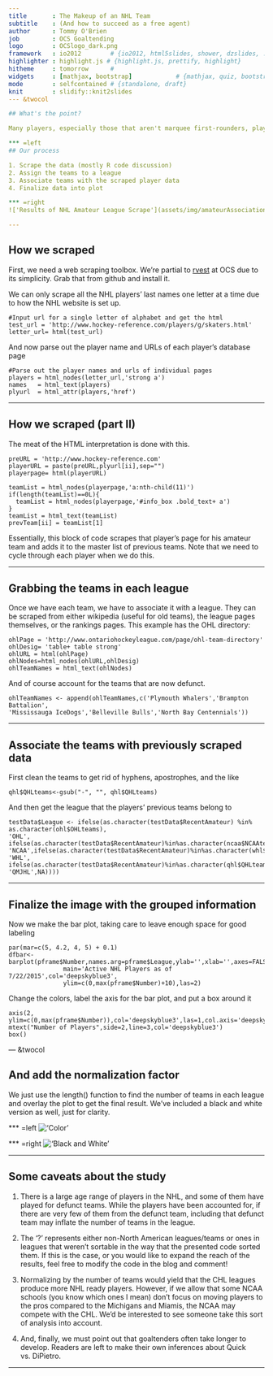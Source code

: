 ```yaml
---
title       : The Makeup of an NHL Team
subtitle    : (And how to succeed as a free agent)
author      : Tommy O'Brien
job         : OCS Goaltending
logo        : OCSlogo_dark.png
framework   : io2012        # {io2012, html5slides, shower, dzslides, ...}
highlighter : highlight.js # {highlight.js, prettify, highlight}
hitheme     : tomorrow      # 
widgets     : [mathjax, bootstrap]            # {mathjax, quiz, bootstrap}
mode        : selfcontained # {standalone, draft}
knit        : slidify::knit2slides
--- &twocol

## What's the point?

Many players, especially those that aren't marquee first-rounders, play multiple years in junior leagues or the college ranks. The purpose of this study was to objectively quantify the number of players from each amateur level, regardless of draft status. This study has an innate focus on the North American leagues as that was the initial question posed to us.

*** =left
## Our process

1. Scrape the data (mostly R code discussion)
2. Assign the teams to a league
3. Associate teams with the scraped player data
4. Finalize data into plot

*** =right
!['Results of NHL Amateur League Scrape'](assets/img/amateurAssociation-bw.png)

---
```


## How we scraped

First, we need a web scraping toolbox. We're partial to <a href="https://github.com/hadley/rvest">rvest</a> at OCS due to its simplicity. Grab that from github and install it.

We can only scrape all the NHL players' last names one letter at a time due to how the NHL website is set up.
```
#Input url for a single letter of alphabet and get the html
test_url = 'http://www.hockey-reference.com/players/g/skaters.html'
letter_url= html(test_url)
```

And now parse out the player name and URLs of each player's database page
```
#Parse out the player names and urls of individual pages
players = html_nodes(letter_url,'strong a')
names   = html_text(players)
plyurl  = html_attr(players,'href')
```

---

## How we scraped (part II)

The meat of the HTML interpretation is done with this.

```
preURL = 'http://www.hockey-reference.com'
playerURL = paste(preURL,plyurl[ii],sep="")
playerpage= html(playerURL)
  
teamList = html_nodes(playerpage,'a:nth-child(11)')
if(length(teamList)==0L){
  teamList = html_nodes(playerpage,'#info_box .bold_text+ a')
}
teamList = html_text(teamList)
prevTeam[ii] = teamList[1]
```
Essentially, this block of code scrapes that player's page for his amateur team and adds it to the master list of previous teams. Note that we need to cycle through each player when we do this.

---

## Grabbing the teams in each league

Once we have each team, we have to associate it with a league. They can be scraped from either wikipedia (useful for old teams), the league pages themselves, or the rankings pages. This example has the OHL directory:
```
ohlPage = 'http://www.ontariohockeyleague.com/page/ohl-team-directory'
ohlDesig= 'table+ table strong'
ohlURL = html(ohlPage)
ohlNodes=html_nodes(ohlURL,ohlDesig)
ohlTeamNames = html_text(ohlNodes)
```
And of course account for the teams that are now defunct.
```
ohlTeamNames <- append(ohlTeamNames,c('Plymouth Whalers','Brampton Battalion',
'Mississauga IceDogs','Belleville Bulls','North Bay Centennials'))
```

---

## Associate the teams with previously scraped data

First clean the teams to get rid of hyphens, apostrophes, and the like
```
qhl$QHLteams<-gsub("-", "", qhl$QHLteams)
```
And then get the league that the players' previous teams belong to
```
testData$League <- ifelse(as.character(testData$RecentAmateur) %in% as.character(ohl$OHLteams),
'OHL', ifelse(as.character(testData$RecentAmateur)%in%as.character(ncaa$NCAAteams),
'NCAA',ifelse(as.character(testData$RecentAmateur)%in%as.character(whl$WHLteams),
'WHL', ifelse(as.character(testData$RecentAmateur)%in%as.character(qhl$QHLteams),
'QMJHL',NA))))
```

---

## Finalize the image with the grouped information

Now we make the bar plot, taking care to leave enough space for good labeling
```
par(mar=c(5, 4.2, 4, 5) + 0.1)
dfbar<-barplot(pframe$Number,names.arg=pframe$League,ylab='',xlab='',axes=FALSE,
               main='Active NHL Players as of 7/22/2015',col='deepskyblue3',
               ylim=c(0,max(pframe$Number)+10),las=2)
```
Change the colors, label the axis for the bar plot, and put a box around it
```
axis(2, ylim=c(0,max(pframe$Number)),col='deepskyblue3',las=1,col.axis='deepskyblue3')
mtext("Number of Players",side=2,line=3,col='deepskyblue3')
box()
```

--- &twocol

## And add the normalization factor

We just use the length() function to find the number of teams in each league and overlay the plot to get the final result. We've included a black and white version as well, just for clarity.

*** =left
!['Color'](assets/img/amateurAssociation-color.png)

*** =right
!['Black and White'](assets/img/amateurAssociation-bw.png)

--- 

## Some caveats about the study

1. There is a large age range of players in the NHL, and some of them have played for defunct teams. While the players have been accounted for, if there are very few of them from the defunct team, including that defunct team may inflate the number of teams in the league.

2. The '?' represents either non-North American leagues/teams or ones in leagues that weren't sortable in the way that the presented code sorted them. If this is the case, or you would like to expand the reach of the results, feel free to modify the code in the blog and comment!

3. Normalizing by the number of teams would yield that the CHL leagues produce more NHL ready players. However, if we allow that some NCAA schools (you know which ones I mean) don't focus on moving players to the pros compared to the Michigans and Miamis, the NCAA may compete with the CHL. We'd be interested to see someone take this sort of analysis into account.

4. And, finally, we must point out that goaltenders often take longer to develop. Readers are left to make their own inferences about Quick vs. DiPietro.

---

<style>
.title-slide {
  background-color: #D8D8D8; /* #EDE0CF; ; #CA9F9D*/
}
.title-slide hgroup > h2 {
  color: #8A0808 ;  /* ; #EF5150*/
}
.title-slide hgroup > h1 {
  color: #2E2E2E;
}
slide:not(.segue) h2{
  font-family: 'Calibri', Arial, sans-serif;
  font-size: 52px;
  font-style: normal;
  font-weight: bold;
  text-transform: normal;
  letter-spacing: -2px;
  line-height: 1.2em;
  color: #8A0808;
}
</style>





